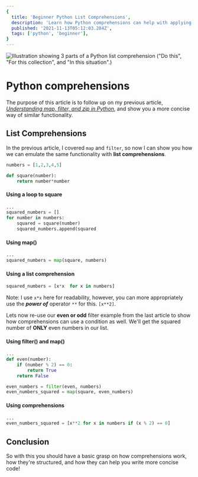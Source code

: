 ```yaml
---
{
  title: 'Beginner Python List Comprehensions',
  description: 'Learn how Python comprehensions can help with applying logic to data structures without nesting for loops.',
  published: '2021-11-13T05:12:03.284Z',
  tags: ['python', 'beginner'],
}
---
```


![Illustration showing 3 parts of a Python list comprehension ("Do this", "For this collection", and "In this situation".)](python-list-comprehensions-chart.png)

# Python comprehensions

The purpose of this article is to follow up on my previous article, _[Understanding map, filter, and zip in Python](https://dev.to/codespent/understanding-map-filter-and-zip-in-python-3ifn)_, and show you a more concise way of similar functionality.

## List Comprehensions

In the previous article, I covered `map` and `filter`, so now I can show you how we can emulate the same functionality with **list comprehensions**.

```python
numbers = [1,2,3,4,5]

def square(number):
    return number*number
```

#### Using a loop to square

```python
...
squared_numbers = []
for number in numbers:
    squared = square(number)
    squared_numbers.append(squared
```

#### Using map()

```python
...
squared_numbers = map(square, numbers)
```

#### Using a list comprehension

```python
squared_numbers = [x*x  for x in numbers]
```

Note: I use `x*x` here for readability, however, you can more appropriately use the **_power of_** operator `**` for this. `[x**2]`.

Lets now re-use our **even or odd** filter example from the last article to show how comprehensions can use a condition as well. We'll get the squared number of **ONLY** even numbers in our list.

#### Using filter() and map()

```python
...
def even(number):
    if (number % 2) == 0:
        return True
    return False

even_numbers = filter(even, numbers)
even_numbers_squared = map(square, even_numbers)
```

#### Using comprehensions

```python
...
even_numbers_squared = [x**2 for x in numbers if (x % 2) == 0]
```

## Conclusion

So with this you should have a basic grasp on how comprehensions work, how they're structured, and how they can help you write more concise code!
